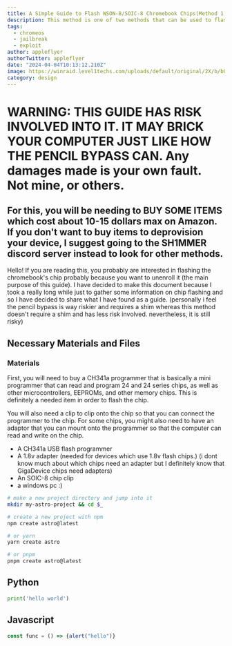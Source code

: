 ```yaml
---
title: A Simple Guide to Flash WSON-8/SOIC-8 Chromebook Chips(Method 1)
description: This method is one of two methods that can be used to flash a chromebook's chip for unenrollment
tags:
  - chromeos
  - jailbreak
  - exploit
author: appleflyer
authorTwitter: appleflyer
date: "2024-04-04T10:13:12.210Z"
image: https://winraid.level1techs.com/uploads/default/original/2X/b/b04f2bb6fdac69f7e747ec1dfdfb9446efdaefd3.png
category: design
---
```

# WARNING: THIS GUIDE HAS RISK INVOLVED INTO IT. IT MAY BRICK YOUR COMPUTER JUST LIKE HOW THE PENCIL BYPASS CAN. Any damages made is your own fault. Not mine, or others.
## For this, you will be needing to BUY SOME ITEMS which cost about 10-15 dollars max on Amazon. If you don't want to buy items to deprovision your device, I suggest going to the SH1MMER discord server instead to look for other methods.

Hello! If you are reading this, you probably are interested in flashing the chromebook's chip probably because you want to unenroll it (the main purpose of this guide). I have decided to make this document because I took a really long while just to gather some information on chip flashing and so I have decided to share what I have found as a guide. 
(personally i feel the pencil bypass is way riskier and requires a shim whereas this method doesn't require a shim and has less risk involved. nevertheless, it is still risky)

## Necessary Materials and Files
### Materials
First, you will need to buy a CH341a programmer that is basically a mini programmer that can read and program 24 and 24 series chips, as well as other microcontrollers, EEPROMs, and other memory chips. This is definitely a needed item in order to flash the chip. 

You will also need a clip to clip onto the chip so that you can connect the programmer to the chip. For some chips, you might also need to have an adaptor that you can mount onto the programmer so that the computer can read and write on the chip.

*
  A CH341a USB flash programmer
* A 1.8v adapter (needed for devices which use 1.8v flash chips.) 
  (i dont know much about which chips need an adapter but I definitely know that GigaDevice chips need adapters)
* An SOIC-8 chip clip
* a windows pc :)

```bash
# make a new project directory and jump into it
mkdir my-astro-project && cd $_

# create a new project with npm
npm create astro@latest

# or yarn
yarn create astro

# or pnpm
pnpm create astro@latest
```

## Python

```python
print('hello world')
```

## Javascript

```js
const func = () => {alert("hello")}
```

